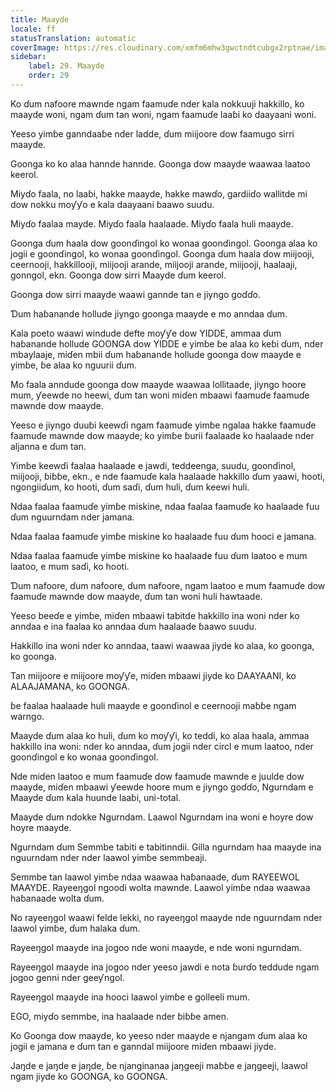 ```yaml
---
title: Maayde
locale: ff
statusTranslation: automatic
coverImage: https://res.cloudinary.com/xmfm6mhw3gwctndtcubgx2rptnae/image/upload/v1740337243/small_cover_educacion_fundamental_a051170f1c.webp
sidebar:
    label: 29. Maayde
    order: 29
---
```

Ko ɗum nafoore mawnde ngam faamuɗe nder kala nokkuuji hakkillo, ko maayde woni, ngam ɗum tan woni, ngam faamuɗe laaɓi ko daayaani woni.

Yeeso yimɓe ganndaaɓe nder ladde, ɗum miijoore dow faamugo sirri maayde.

Goonga ko ko alaa hannde hannde. Goonga dow maayde waawaa laatoo keerol.

Miyɗo faala, no laaɓi, hakke maayde, hakke mawɗo, gardiiɗo wallitde mi dow nokku moƴƴo e kala daayaani ɓaawo suudu.

Miyɗo faalaa mayde. Miyɗo faala haalaade. Miyɗo faala huli maayde.

Goonga ɗum haala dow goonɗingol ko wonaa goonɗingol. Goonga alaa ko jogii e goonɗingol, ko wonaa goonɗingol. Goonga ɗum haala dow miijooji, ceernooji, hakkillooji, miijooji arande, miijooji arande, miijooji, haalaaji, gonngol, ekn. Goonga dow sirri Maayde ɗum keerol.

Goonga dow sirri maayde waawi gannde tan e jiyngo goɗɗo.

Ɗum haɓanande hollude jiyngo goonga maayde e mo anndaa ɗum.

Kala poeto waawi windude defte moƴƴe dow YIDDE, ammaa ɗum haɓanande hollude GOONGA dow YIDDE e yimɓe ɓe alaa ko keɓi ɗum, nder mbaylaaje, miɗen mbii ɗum haɓanande hollude goonga dow maayde e yimɓe, ɓe alaa ko nguurii ɗum.

Mo faala anndude goonga dow maayde waawaa lollitaade, jiyngo hoore mum, ƴeewde no heewi, ɗum tan woni miɗen mbaawi faamuɗe faamuɗe mawnde dow maayde.

Yeeso e jiyngo duuɓi keewɗi ngam faamuɗe yimɓe ngalaa hakke faamuɗe faamuɗe mawnde dow maayde; ko yimɓe ɓurii faalaade ko haalaade nder aljanna e ɗum tan.

Yimɓe keewɗi faalaa haalaade e jawdi, teddeenga, suudu, goonɗinol, miijooji, ɓiɓɓe, ekn., e nde faamuɗe kala haalaade hakkillo ɗum yaawi, hooti, ngongiiɗum, ko hooti, ɗum saɗi, ɗum huli, ɗum keewi huli.

Ndaa faalaa faamuɗe yimɓe miskine, ndaa faalaa faamuɗe ko haalaade fuu ɗum nguurndam nder jamana.

Ndaa faalaa faamuɗe yimɓe miskine ko haalaade fuu ɗum hooci e jamana.

Ndaa faalaa faamuɗe yimɓe miskine ko haalaade fuu ɗum laatoo e mum laatoo, e mum saɗi, ko hooti.

Ɗum nafoore, ɗum nafoore, ɗum nafoore, ngam laatoo e mum faamuɗe dow faamuɗe mawnde dow maayde, ɗum tan woni huli hawtaade.

Yeeso beeɗe e yimɓe, miɗen mbaawi tabitde hakkillo ina woni nder ko anndaa e ina faalaa ko anndaa ɗum haalaade ɓaawo suudu.

Hakkillo ina woni nder ko anndaa, taawi waawaa jiyde ko alaa, ko goonga, ko goonga.

Tan miijoore e miijoore moƴƴe, miɗen mbaawi jiyde ko DAAYAANI, ko ALAAJAMANA, ko GOONGA.

ɓe faalaa haalaade huli maayde e goonɗinol e ceernooji maɓɓe ngam warngo.

Maayde ɗum alaa ko huli, ɗum ko moƴƴi, ko teddi, ko alaa haala, ammaa hakkillo ina woni: nder ko anndaa, ɗum jogii nder circl e mum laatoo, nder goonɗingol e ko wonaa goonɗingol.

Nde miɗen laatoo e mum faamuɗe dow faamuɗe mawnde e juulde dow maayde, miɗen mbaawi ƴeewde hoore mum e jiyngo goɗɗo, Ngurndam e Maayde ɗum kala huunde laaɓi, uni-total.

Maayde ɗum ndokke Ngurndam. Laawol Ngurndam ina woni e hoyre dow hoyre maayde.

Ngurndam ɗum Semmbe tabiti e tabitinndii. Gilla ngurndam haa maayde ina nguurndam nder nder laawol yimɓe semmbeaji.

Semmbe tan laawol yimɓe ndaa waawaa haɓanaade, ɗum RAYEEWOL MAAYDE. Rayeeŋgol ngoodi wolta mawnde. Laawol yimɓe ndaa waawaa haɓanaade wolta ɗum.

No rayeeŋgol waawi felde lekki, no rayeeŋgol maayde nde nguurndam nder laawol yimɓe, ɗum halaka ɗum.

Rayeeŋgol maayde ina jogoo nde woni maayde, e nde woni ngurndam.

Rayeeŋgol maayde ina jogoo nder yeeso jawdi e nota ɓurɗo teddude ngam jogoo genni nder geeƴngol.

Rayeeŋgol maayde ina hooci laawol yimɓe e golleeli mum.

EGO, miyɗo semmbe, ina haalaade nder ɓiɓɓe amen.

Ko Goonga dow maayde, ko yeeso nder maayde e njangam ɗum alaa ko jogii e jamana e ɗum tan e ganndal miijoore miɗen mbaawi jiyde.

Jaŋde e jaŋde e jaŋde, ɓe njanginanaa jaŋgeeji maɓɓe e jaŋgeeji, laawol ngam jiyde ko GOONGA, ko GOONGA.

